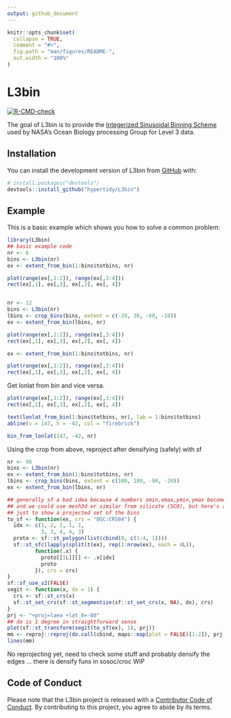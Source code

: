 ```yaml
---
output: github_document
---
```


<!-- README.md is generated from README.Rmd. Please edit that file -->

```r
knitr::opts_chunk$set(
  collapse = TRUE,
  comment = "#>",
  fig.path = "man/figures/README-",
  out.width = "100%"
)
```

# L3bin

<!-- badges: start -->
[![R-CMD-check](https://github.com/hypertidy/L3bin/actions/workflows/R-CMD-check.yaml/badge.svg)](https://github.com/hypertidy/L3bin/actions/workflows/R-CMD-check.yaml)
<!-- badges: end -->

The goal of L3bin is to provide the [Integerized Sinusoidal Binning Scheme](https://oceancolor.gsfc.nasa.gov/docs/format/l3bins/) used by NASA's Ocean Biology processing Group for Level 3 data.

## Installation

You can install the development version of L3bin from [GitHub](https://github.com/) with:

``` r
# install.packages("devtools")
devtools::install_github("hypertidy/L3bin")
```

## Example

This is a basic example which shows you how to solve a common problem:

```r
library(L3bin)
## basic example code
nr <- 6
bins <- L3bin(nr)
ex <- extent_from_bin(1:bins$totbins, nr)

plot(range(ex[,1:2]), range(ex[,3:4]))
rect(ex[,1], ex[,3], ex[,2], ex[, 4])


nr <- 12
bins <- L3bin(nr)
lbins <- crop_bins(bins, extent = c(-20, 30, -60, -10))
ex <- extent_from_bin(lbins, nr)

plot(range(ex[,1:2]), range(ex[,3:4]))
rect(ex[,1], ex[,3], ex[,2], ex[, 4])

ex <- extent_from_bin(1:bins$totbins, nr)

plot(range(ex[,1:2]), range(ex[,3:4]))
rect(ex[,1], ex[,3], ex[,2], ex[, 4])

```

Get lonlat from bin and vice versa. 

```r

plot(range(ex[,1:2]), range(ex[,3:4]))
rect(ex[,1], ex[,3], ex[,2], ex[, 4])

text(lonlat_from_bin(1:bins$totbins, nr), lab = 1:bins$totbins)
abline(v = 147, h = -42, col = "firebrick")

bin_from_lonlat(147, -42, nr)
```

Using the crop from above, reproject after densifying (safely) with sf

```r
nr <- 96
bins <- L3bin(nr)
ex <- extent_from_bin(1:bins$totbins, nr)
lbins <- crop_bins(bins, extent = c(100, 180, -90, -20))
ex <- extent_from_bin(lbins, nr)

## generally sf a bad idea because 4 numbers xmin,xmax,ymin,ymax become 10
## and we could use mesh3d or similar from silicate (SC0), but here's an example
## just to show a projected set of the bins
to_sf <- function(ex, crs = "OGC:CRS84") {
  idx <- c(1, 2, 2, 1, 1, 
           3, 3, 4, 4, 3)
  proto <- sf::st_polygon(list(cbind(0, c(1:4, 1))))
  sf::st_sfc(lapply(split(t(ex), rep(1:nrow(ex), each = 4L)), 
         function(.x) {
           proto[[1L]][] <- .x[idx]
           proto
         }), crs = crs)
}
sf::sf_use_s2(FALSE)
segit <- function(x, dx = 1) {
  crs <- sf::st_crs(x)
  sf::st_set_crs(sf::st_segmentize(sf::st_set_crs(x, NA), dx), crs)
}  
prj <- "+proj=laea +lat_0=-80"
## dx is 1 degree in straightforward sense
plot(sf::st_transform(segit(to_sf(ex), 1), prj))
mm <- reproj::reproj(do.call(cbind, maps::map(plot = FALSE)[1:2]), prj, source = "+proj=longlat")[,1:2]
lines(mm)
```

No reprojecting yet, need to check some stuff and probably densify the edges ... there is densify funs in sosoc/croc WIP

## Code of Conduct

Please note that the L3bin project is released with a [Contributor Code of Conduct](https://contributor-covenant.org/version/2/1/CODE_OF_CONDUCT.html). By contributing to this project, you agree to abide by its terms.
